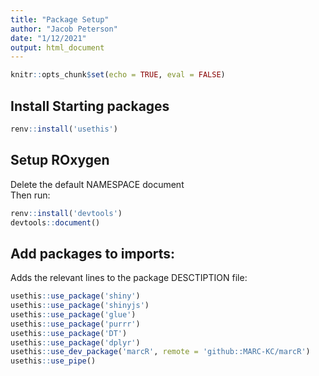 ```yaml
---
title: "Package Setup"
author: "Jacob Peterson"
date: "1/12/2021"
output: html_document
---
```


```r
knitr::opts_chunk$set(echo = TRUE, eval = FALSE)
```

## Install Starting packages
```r
renv::install('usethis')
```



## Setup ROxygen
Delete the default NAMESPACE document  
Then run:
```r
renv::install('devtools')
devtools::document()
```



## Add packages to imports:
Adds the relevant lines to the package DESCTIPTION file:
```r
usethis::use_package('shiny')
usethis::use_package('shinyjs')
usethis::use_package('glue')
usethis::use_package('purrr')
usethis::use_package('DT')
usethis::use_package('dplyr')
usethis::use_dev_package('marcR', remote = 'github::MARC-KC/marcR')
usethis::use_pipe()
```






